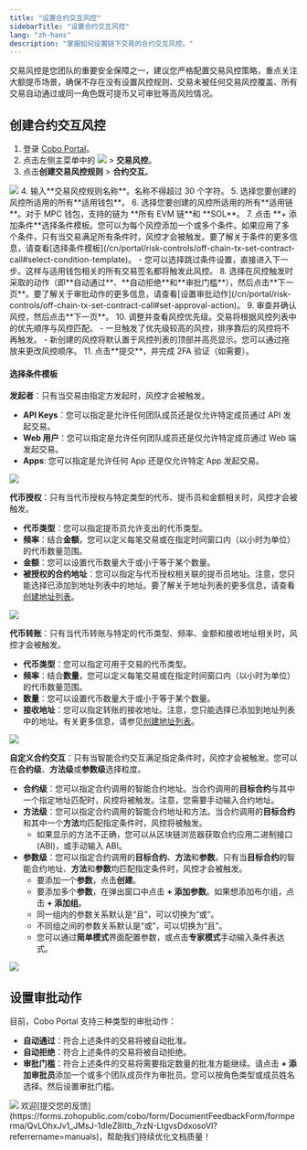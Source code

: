 ```yaml
---
title: "设置合约交互风控"
sidebarTitle: "设置合约交互风控"
lang: "zh-hans"
description: "掌握如何设置链下交易的合约交互风控。"
---
```


<Note>交易风控是您团队的重要安全保障之一，建议您严格配置交易风控策略，重点关注大额提币场景，确保不存在没有设置风控规则、交易未被任何交易风控覆盖、所有交易自动通过或同一角色既可提币又可审批等高风险情况。</Note>

## 创建合约交互风控

1. 登录 [Cobo Portal](https://portal.cobo.com/login)。
2. 点击左侧主菜单中的 <img src="/cn/images/common/wallets_icon.svg" className="icon"/> > **交易风控**。
3. 点击**创建交易风控规则** > **合约交互**。
<img src="/cn/images/risk-controls/create_policy_cn.png" className="screenshot_full_screen"/>
4. 输入**交易风控规则名称**。名称不得超过 30 个字符。
5. 选择您要创建的风控所适用的所有**适用钱包**。
6. 选择您要创建的风控所适用的所有**适用链**。对于 MPC 钱包，支持的链为 **所有 EVM 链**和 **SOL**。
7. 点击 **+ 添加条件**选择条件模板。您可以为每个风控添加一个或多个条件。如果应用了多个条件，只有当交易满足所有条件时，风控才会被触发。要了解关于条件的更多信息，请查看[选择条件模板](/cn/portal/risk-controls/off-chain-tx-set-contract-call#select-condition-template)。
   - 您可以选择跳过条件设置，直接进入下一步。这样与适用钱包相关的所有交易签名都将触发此风控。
8. 选择在风控触发时采取的动作（即**自动通过**、**自动拒绝**和**审批门槛**），然后点击**下一页**。要了解关于审批动作的更多信息，请查看[设置审批动作](/cn/portal/risk-controls/off-chain-tx-set-contract-call#set-approval-action)。
9. 审查并确认风控，然后点击**下一页**。
10. 调整并查看风控优先级。交易将根据风控列表中的优先顺序与风控匹配。
    - 一旦触发了优先级较高的风控，排序靠后的风控将不再触发。
    - 新创建的风控将默认置于风控列表的顶部并高亮显示。您可以通过拖放来更改风控顺序。
11. 点击**提交**，并完成 2FA 验证（如需要）。

#### 选择条件模板<a id="select-condition-template"></a>

**发起者**：只有当交易由指定方发起时，风控才会被触发。

- **API Keys**：您可以指定是允许任何团队成员还是仅允许特定成员通过 API 发起交易。
- **Web 用户**：您可以指定是允许任何团队成员还是仅允许特定成员通过 Web 端发起交易。
- **Apps**: 您可以指定是允许任何 App 还是仅允许特定 App 发起交易。
<img src="/cn/images/risk-controls/initiator1.png" className="screenshot_full_screen"/>

**代币授权**：只有当代币授权与特定类型的代币、提币员和金额相关时，风控才会被触发。
- **代币类型**：您可以指定提币员允许支出的代币类型。
- **频率**：结合**金额**，您可以定义每笔交易或在指定时间窗口内（以小时为单位）的代币数量范围。
- **金额**：您可以设置代币数量大于或小于等于某个数量。
- **被授权的合约地址**：您可以指定与代币授权相关联的提币员地址。注意，您只能选择已添加到地址列表中的地址。要了解关于地址列表的更多信息，请查看[创建地址列表](/cn/portal/risk-controls/address-list)。
<img src="/cn/images/risk-controls/token-approval-cn.png" className="screenshot_full_screen"/>


**代币转账**：只有当代币转账与特定的代币类型、频率、金额和接收地址相关时，风控才会被触发。

- **代币类型**：您可以指定可用于交易的代币类型。
- **频率**：结合**数量**，您可以定义每笔交易或在指定时间窗口内（以小时为单位）的代币数量范围。
- **数量**：您可以设置代币数量大于或小于等于某个数量。
- **接收地址**：您可以指定转账的接收地址。注意，您只能选择已添加到地址列表中的地址。有关更多信息，请参见[创建地址列表](/cn/portal/risk-controls/address-list)。
<img src="/cn/images/risk-controls/token-transfers-cn.png" className="screenshot_full_screen"/>


**自定义合约交互**：只有当智能合约交互满足指定条件时，风控才会被触发。您可以在**合约级**、**方法级**或**参数级**选择粒度。

- **合约级**：您可以指定合约调用的智能合约地址。当合约调用的**目标合约**与其中一个指定地址匹配时，风控将被触发。注意，您需要手动输入合约地址。
- **方法级**：您可以指定合约调用的智能合约地址和方法。当合约调用的**目标合约**和其中一个**方法**均匹配指定条件时，风控将被触发。
  - 如果显示的方法不正确，您可以从区块链浏览器获取合约应用二进制接口 (ABI)，或手动输入 ABI。
- **参数级**：您可以指定合约调用的**目标合约**、**方法**和**参数**。只有当**目标合约**的智能合约地址、**方法**和**参数**均匹配指定条件时，风控才会被触发。
  - 要添加一个**参数**，点击**创建**。
  - 要添加多个**参数**，在弹出窗口中点击 **+ 添加参数**。如果想添加布尔组，点击 **+ 添加组**。
  - 同一组内的参数关系默认是“且”，可以切换为“或”。
  - 不同组之间的参数关系默认是“或”，可以切换为“且”。
  - 您可以通过**简单模式**界面配置参数，或点击**专家模式**手动输入条件表达式。
<img src="/cn/images/risk-controls/contract-call-cn.png" className="screenshot_full_screen"/>

## 设置审批动作<a id="set-approval-action"></a>
目前，Cobo Portal 支持三种类型的审批动作：
- **自动通过**：符合上述条件的交易将被自动批准。
- **自动拒绝**：符合上述条件的交易将被自动拒绝。
- **审批门槛**：符合上述条件的交易将需要指定数量的批准方能继续。请点击 **+ 添加审批员**添加一个或多个团队成员作为审批员。您可以按角色类型或成员姓名选择。然后设置审批门槛。
<img src="/cn/images/risk-controls/customized-workflow-cn.png" className="screenshot_modal"/>
<Tip>欢迎[提交您的反馈](https://forms.zohopublic.com/cobo/form/DocumentFeedbackForm/formperma/QvLOhxJv1_JMsJ-1dleZ8Itb_7rzN-LtgvsDdxosoVI?referrername=manuals)，帮助我们持续优化文档质量！</Tip>